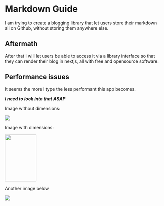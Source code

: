 # Markdown Guide

I am trying to create a blogging library that let users store their markdown all on Github, without storing them anywhere else.

## Aftermath

After that I will let users be able to access it via a library interface so that they can render their blog in nextjs, all with free and opensource software.

## Performance issues

It seems the more I type the less performant this app becomes.&#x20;

***I need to look into that ASAP***

Image without dimensions:

![](https://picsum.photos/200/300)

Image with dimensions:

<img height="150" width="100" src="https://picsum.photos/200/300" />

Another image below

![](https://raw.githubusercontent.com/Konadu-Akwasi-Akuoko/Articles-On-Konadu-Dot-Dev/master/images/image-1747866951963-9jdwod.png)